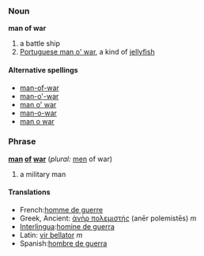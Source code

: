 === Noun ===
'''man of war''' 
# a battle ship
# [[Portuguese man o' war]], a kind of [[jellyfish]] 

====Alternative spellings====
*[[man-of-war]]
*[[man-o'-war]]
*[[man o' war]]
*[[man-o-war]]
*[[man o war]]

=== Phrase ===
'''[[man]] [[of]] [[war]]''' (''plural:'' [[men]] of war)
# a military man

==== Translations ====
*French:[[homme de guerre]]
*Greek, Ancient: [[ἀνὴρ πολεμιστής]] (anēr polemistēs) ''m''
*[[Interlingua]]:[[homine de guerra]]
*Latin: [[vir bellator]] ''m''
*Spanish:[[hombre de guerra]]